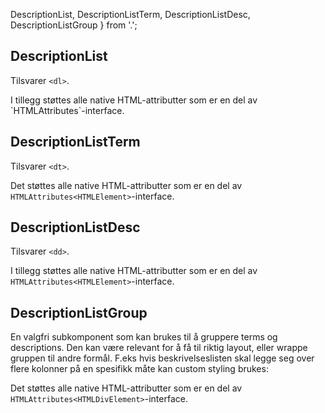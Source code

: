   DescriptionList,
  DescriptionListTerm,
  DescriptionListDesc,
  DescriptionListGroup
} from '.';

<Meta title="Design system/DescriptionList/API" component={DescriptionList} />

## DescriptionList

Tilsvarer `<dl>`.

<ArgsTable story={PRIMARY_STORY} />
I tillegg støttes alle native HTML-attributter som er en del av `HTMLAttributes<HTMLDListElement>`-interface.

## DescriptionListTerm

Tilsvarer `<dt>`.

Det støttes alle native HTML-attributter som er en del av `HTMLAttributes<HTMLElement>`-interface.

## DescriptionListDesc

Tilsvarer `<dd>`.

<ArgsTable of={DescriptionListDesc} />

I tillegg støttes alle native HTML-attributter som er en del av `HTMLAttributes<HTMLElement>`-interface.

## DescriptionListGroup

En valgfri subkomponent som kan brukes til å gruppere terms
og descriptions. Den kan være relevant for å få til riktig layout, eller wrappe gruppen
til andre formål. F.eks hvis beskrivelseslisten skal legge seg over flere kolonner
på en spesifikk måte kan custom styling brukes:

Det støttes alle native HTML-attributter som er en del av `HTMLAttributes<HTMLDivElement>`-interface.
